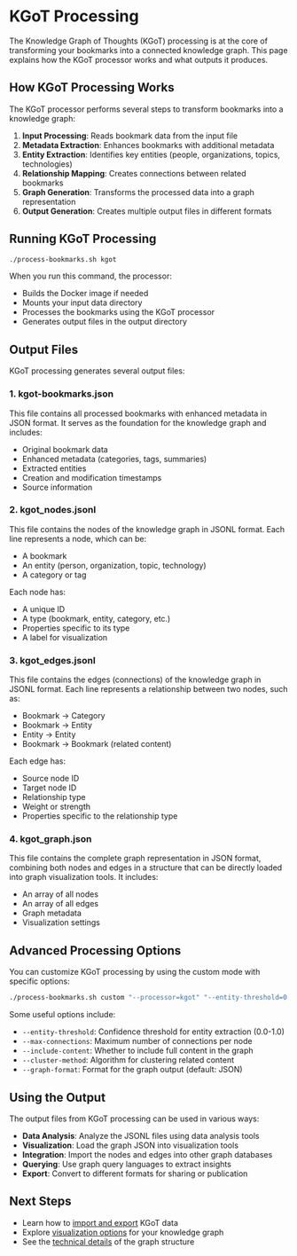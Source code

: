 # KGoT Processing

The Knowledge Graph of Thoughts (KGoT) processing is at the core of transforming your bookmarks into a connected knowledge graph. This page explains how the KGoT processor works and what outputs it produces.

## How KGoT Processing Works

The KGoT processor performs several steps to transform bookmarks into a knowledge graph:

1. **Input Processing**: Reads bookmark data from the input file
2. **Metadata Extraction**: Enhances bookmarks with additional metadata
3. **Entity Extraction**: Identifies key entities (people, organizations, topics, technologies)
4. **Relationship Mapping**: Creates connections between related bookmarks
5. **Graph Generation**: Transforms the processed data into a graph representation
6. **Output Generation**: Creates multiple output files in different formats

## Running KGoT Processing

```bash
./process-bookmarks.sh kgot
```

When you run this command, the processor:
- Builds the Docker image if needed
- Mounts your input data directory
- Processes the bookmarks using the KGoT processor
- Generates output files in the output directory

## Output Files

KGoT processing generates several output files:

### 1. kgot-bookmarks.json

This file contains all processed bookmarks with enhanced metadata in JSON format. It serves as the foundation for the knowledge graph and includes:

- Original bookmark data
- Enhanced metadata (categories, tags, summaries)
- Extracted entities
- Creation and modification timestamps
- Source information

### 2. kgot_nodes.jsonl

This file contains the nodes of the knowledge graph in JSONL format. Each line represents a node, which can be:

- A bookmark
- An entity (person, organization, topic, technology)
- A category or tag

Each node has:
- A unique ID
- A type (bookmark, entity, category, etc.)
- Properties specific to its type
- A label for visualization

### 3. kgot_edges.jsonl

This file contains the edges (connections) of the knowledge graph in JSONL format. Each line represents a relationship between two nodes, such as:

- Bookmark → Category
- Bookmark → Entity
- Entity → Entity
- Bookmark → Bookmark (related content)

Each edge has:
- Source node ID
- Target node ID
- Relationship type
- Weight or strength
- Properties specific to the relationship type

### 4. kgot_graph.json

This file contains the complete graph representation in JSON format, combining both nodes and edges in a structure that can be directly loaded into graph visualization tools. It includes:

- An array of all nodes
- An array of all edges
- Graph metadata
- Visualization settings

## Advanced Processing Options

You can customize KGoT processing by using the custom mode with specific options:

```bash
./process-bookmarks.sh custom "--processor=kgot" "--entity-threshold=0.7" "--max-connections=50"
```

Some useful options include:

- `--entity-threshold`: Confidence threshold for entity extraction (0.0-1.0)
- `--max-connections`: Maximum number of connections per node
- `--include-content`: Whether to include full content in the graph
- `--cluster-method`: Algorithm for clustering related content
- `--graph-format`: Format for the graph output (default: JSON)

## Using the Output

The output files from KGoT processing can be used in various ways:

- **Data Analysis**: Analyze the JSONL files using data analysis tools
- **Visualization**: Load the graph JSON into visualization tools
- **Integration**: Import the nodes and edges into other graph databases
- **Querying**: Use graph query languages to extract insights
- **Export**: Convert to different formats for sharing or publication

## Next Steps

- Learn how to [import and export](./import-export) KGoT data
- Explore [visualization options](./visualization) for your knowledge graph
- See the [technical details](../technical/graph-structure) of the graph structure 